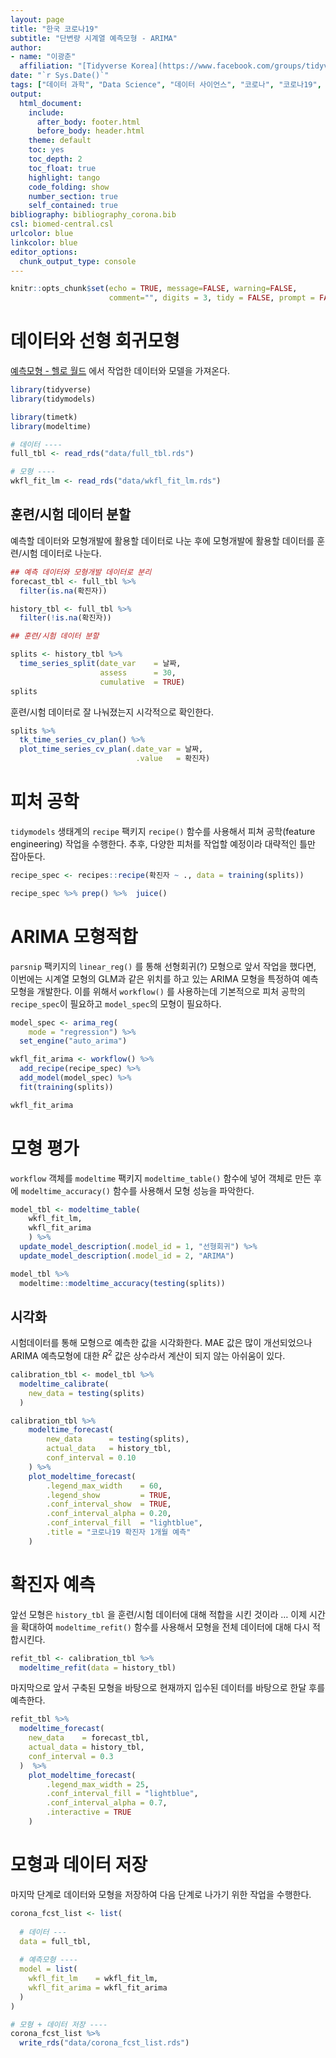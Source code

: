 ```yaml
---
layout: page
title: "한국 코로나19"
subtitle: "단변량 시계열 예측모형 - ARIMA"
author:
- name: "이광춘"
  affiliation: "[Tidyverse Korea](https://www.facebook.com/groups/tidyverse/)"
date: "`r Sys.Date()`"
tags: ["데이터 과학", "Data Science", "데이터 사이언스", "코로나", "코로나19", "covid-19", "corona", "ARIMA", "회귀모형"]
output:
  html_document: 
    include:
      after_body: footer.html
      before_body: header.html
    theme: default
    toc: yes
    toc_depth: 2
    toc_float: true
    highlight: tango
    code_folding: show
    number_section: true
    self_contained: true
bibliography: bibliography_corona.bib
csl: biomed-central.csl
urlcolor: blue
linkcolor: blue
editor_options: 
  chunk_output_type: console
---
```


```r
knitr::opts_chunk$set(echo = TRUE, message=FALSE, warning=FALSE,
                      comment="", digits = 3, tidy = FALSE, prompt = FALSE, fig.align = 'center')

```



# 데이터와 선형 회귀모형 {#corona-univariate}

[예측모형 - 헬로 월드](model-helloworld.html) 에서 작업한 데이터와 모델을 가져온다.

```r
library(tidyverse)
library(tidymodels)

library(timetk)
library(modeltime)

# 데이터 ----
full_tbl <- read_rds("data/full_tbl.rds")

# 모형 ----
wkfl_fit_lm <- read_rds("data/wkfl_fit_lm.rds")
```

## 훈련/시험 데이터 분할 {#corona-univariate-split}

예측할 데이터와 모형개발에 활용할 데이터로 나눈 후에 
모형개발에 활용할 데이터를 훈련/시험 데이터로 나눈다.

```r
## 예측 데이터와 모형개발 데이터로 분리
forecast_tbl <- full_tbl %>% 
  filter(is.na(확진자))

history_tbl <- full_tbl %>% 
  filter(!is.na(확진자))

## 훈련/시험 데이터 분할

splits <- history_tbl %>% 
  time_series_split(date_var    = 날짜,  
                    assess      = 30,
                    cumulative  = TRUE)
splits
```

훈련/시험 데이터로 잘 나눠졌는지 시각적으로 확인한다.

```r
splits %>% 
  tk_time_series_cv_plan() %>% 
  plot_time_series_cv_plan(.date_var = 날짜,
                            .value   = 확진자)
```


# 피처 공학 {#feature-engineering}

`tidymodels` 생태계의 `recipe` 팩키지 `recipe()` 함수를 사용해서 피쳐 공학(feature engineering) 작업을 수행한다.
추후, 다양한 피처를 작업할 예정이라 대략적인 틀만 잡아둔다.

```r
recipe_spec <- recipes::recipe(확진자 ~ ., data = training(splits))

recipe_spec %>% prep() %>%  juice()
```

# ARIMA 모형적합 {#arima-model-fit}

`parsnip` 팩키지의 `linear_reg()` 를 통해 선형회귀(?) 모형으로 앞서 작업을 했다면,
이번에는 시계열 모형의 GLM과 같은 위치를 하고 있는 ARIMA 모형을 특정하여 예측모형을 개발한다.
이를 위해서 `workflow()` 를 사용하는데 기본적으로 피처 공학의 `recipe_spec`이 필요하고 `model_spec`의 모형이 필요하다.


```r

model_spec <- arima_reg(
    mode = "regression") %>% 
  set_engine("auto_arima")

wkfl_fit_arima <- workflow() %>% 
  add_recipe(recipe_spec) %>% 
  add_model(model_spec) %>% 
  fit(training(splits))

wkfl_fit_arima
```

# 모형 평가 {#arima-model-evaluate}

`workflow` 객체를 `modeltime` 팩키지 `modeltime_table()` 함수에 넣어 객체로 만든 후에 
`modeltime_accuracy()` 함수를 사용해서 모형 성능을 파악한다.

```r
model_tbl <- modeltime_table(
    wkfl_fit_lm,
    wkfl_fit_arima
    ) %>% 
  update_model_description(.model_id = 1, "선형회귀") %>% 
  update_model_description(.model_id = 2, "ARIMA")

model_tbl %>% 
  modeltime::modeltime_accuracy(testing(splits))
```

## 시각화 {#model-calibration-viz}

시험데이터를 통해 모형으로 예측한 값을 시각화한다. 
MAE 값은 많이 개선되었으나 ARIMA 예측모형에 대한 $R^2$ 값은 상수라서 계산이 되지 않는 아쉬움이 있다.


```r
calibration_tbl <- model_tbl %>% 
  modeltime_calibrate(
    new_data = testing(splits)
  )

calibration_tbl %>% 
    modeltime_forecast(
        new_data      = testing(splits),
        actual_data   = history_tbl,
        conf_interval = 0.10
    ) %>%
    plot_modeltime_forecast(
        .legend_max_width    = 60,
        .legend_show         = TRUE,
        .conf_interval_show  = TRUE,
        .conf_interval_alpha = 0.20,
        .conf_interval_fill  = "lightblue",
        .title = "코로나19 확진자 1개월 예측"
    )
```


# 확진자 예측 {#arima-model-forecast}

앞선 모형은 `history_tbl` 을 훈련/시험 데이터에 대해 적합을 시킨 것이라 ... 이제 시간을 확대하여 `modeltime_refit()` 함수를 사용해서 모형을 전체 데이터에 대해 다시 적합시킨다.

```r
refit_tbl <- calibration_tbl %>% 
  modeltime_refit(data = history_tbl)
```

마지막으로 앞서 구축된 모형을 바탕으로 현재까지 입수된 데이터를 바탕으로 한달 후를 예측한다.

```r
refit_tbl %>% 
  modeltime_forecast(
    new_data    = forecast_tbl,
    actual_data = history_tbl,
    conf_interval = 0.3
  )  %>%
    plot_modeltime_forecast(
        .legend_max_width = 25,
        .conf_interval_fill = "lightblue",
        .conf_interval_alpha = 0.7,
        .interactive = TRUE
    )
```

# 모형과 데이터 저장 {#save-model-forecast}

마지막 단계로 데이터와 모형을 저장하여 다음 단계로 나가기 위한 작업을 수행한다.

```r
corona_fcst_list <- list(
  
  # 데이터 ---
  data = full_tbl,
  
  # 예측모형 ----
  model = list(
    wkfl_fit_lm    = wkfl_fit_lm,
    wkfl_fit_arima = wkfl_fit_arima
  )
)

# 모형 + 데이터 저장 ----
corona_fcst_list %>% 
  write_rds("data/corona_fcst_list.rds")
```

